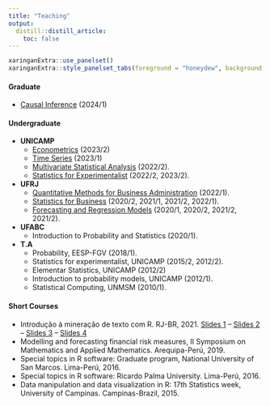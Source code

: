 ```yaml
---
title: "Teaching"
output:
  distill::distill_article:
    toc: false
---
```



```r
xaringanExtra::use_panelset()
xaringanExtra::style_panelset_tabs(foreground = "honeydew", background = "#0F2E3D")
```



::::: {.panelset}


::: {.panel}

#### Graduate {.panel-name}

- [Causal Inference](MI628.html) (2024/1)


:::

::: {.panel}

#### Undergraduate {.panel-name}

- **UNICAMP**
  - [Econometrics](ME715.html) (2023/2)
  - [Time Series](ME607.html) (2023/1)
  - [Multivariate Statistical Analysis](ME_731.html) (2022/2).
  - [Statistics for Experimentalist](ME414.html) (2022/2, 2023/2).
- **UFRJ**
  - [Quantitative Methods for Business Administration](ACA124.html) (2022/1).
  - [Statistics for Business](MAD211.html) (2020/2, 2021/1, 2021/2, 2022/1).
  - [Forecasting and Regression Models](ACA128.html) (2020/1, 2020/2, 2021/2, 2021/2).
- **UFABC**
  - Introduction to Probability and Statistics (2020/1).
- **T.A**
  - Probability, EESP-FGV (2018/1).
  - Statistics for experimentalist, UNICAMP (2015/2, 2012/2).
  - Elementar Statistics, UNICAMP (2012/2)
  - Introduction to probability models, UNICAMP (2012/1).
  - Statistical Computing, UNMSM (2010/1).

:::

::: {.panel}

#### Short Courses {.panel-name}


- Introdução à mineração de texto com R. RJ-BR, 2021. [Slides 1](https://ctruciosm.github.io/IMTR/IMTR) -- [Slides 2](https://ctruciosm.github.io/IMTR/IMTR2) --
[Slides 3](https://ctruciosm.github.io/IMTR/IMTR3) -- [Slides 4](https://ctruciosm.github.io/IMTR/IMTR4)
- Modelling and forecasting financial risk measures, II Symposium on Mathematics and Applied Mathematics. Arequipa-Perú, 2019.
- Special topics in R software: Graduate program, National University of San Marcos. Lima-Perú, 2016.
- Special topics in R software: Ricardo Palma University. Lima-Perú, 2016.
- Data manipulation and data visualization in R: 17th Statistics week, University of Campinas. Campinas-Brazil, 2015.

:::


:::::

